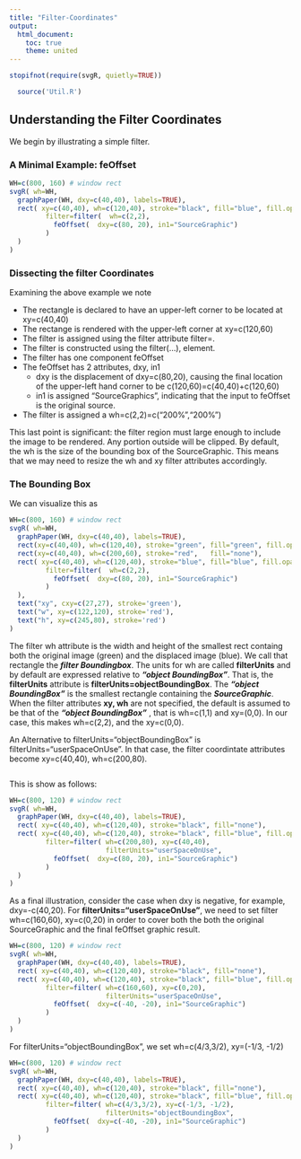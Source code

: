 ```yaml
---
title: "Filter-Coordinates"
output:
  html_document:
    toc: true
    theme: united
---
```



```r
stopifnot(require(svgR, quietly=TRUE))
```

```r
  source('Util.R')
```


## Understanding the Filter Coordinates

We begin by illustrating a simple filter.

### A Minimal Example: feOffset
```r
WH=c(800, 160) # window rect
svgR( wh=WH,
  graphPaper(WH, dxy=c(40,40), labels=TRUE), 
  rect( xy=c(40,40), wh=c(120,40), stroke="black", fill="blue", fill.opacity=0.5,
         filter=filter(  wh=c(2,2), 
           feOffset(  dxy=c(80, 20), in1="SourceGraphic")
         )
  )
)
```

### Dissecting the filter Coordinates

Examining the above example we note 

- The rectangle is declared to have an upper-left corner to be located at xy=c(40,40)
- The rectange is rendered with the upper-left corner at xy=c(120,60)
- The filter is assigned using the filter attribute filter=.
- The filter is constructed using the filter(...), element.
- The filter has one component feOffset
- The feOffset has 2 attributes, dxy, in1
  + dxy is the displacement of dxy=c(80,20), causing the final location of the upper-left hand corner to be c(120,60)=c(40,40)+c(120,60)
  + in1 is assigned "SourceGraphics", indicating that the input to feOffset is the original source.
- The filter is assigned a wh=c(2,2)=c("200%","200%") 

This last point is significant: the filter region must large enough to include the image to be rendered. Any portion outside will be clipped. By default, the wh is the size of the bounding box of the SourceGraphic. This means that we may need to resize the wh and xy filter attributes accordingly. 

### The Bounding Box

We can visualize this as
```r
WH=c(800, 160) # window rect
svgR( wh=WH,
  graphPaper(WH, dxy=c(40,40), labels=TRUE), 
  rect(xy=c(40,40), wh=c(120,40), stroke="green", fill="green", fill.opacity=0.2 ), 
  rect(xy=c(40,40), wh=c(200,60), stroke="red",   fill="none"),
  rect( xy=c(40,40), wh=c(120,40), stroke="blue", fill="blue", fill.opacity=0.5,
         filter=filter(  wh=c(2,2), 
           feOffset(  dxy=c(80, 20), in1="SourceGraphic")
         )
  ),
  text("xy", cxy=c(27,27), stroke='green'),
  text("w", xy=c(122,120), stroke='red'),
  text("h", xy=c(245,80), stroke='red')
)
```

The filter wh attribute is the width and height of the smallest rect containg  both the original image (green) and the displaced image (blue). We call that rectangle the ***filter Boundingbox***. The units for wh are called **filterUnits** and by default are expressed relative to ***"object BoundingBox"***. That is, the **filterUnits** attribute is **filterUnits=objectBoundingBox**. The  ***"object BoundingBox"*** is the smallest rectangle containing the ***SourceGraphic***. 
When the filter attributes **xy, wh** are not specified, the default is assumed to be that of the ***"object BoundingBox"*** , that is wh=c(1,1) and xy=(0,0). 
In our case, this makes wh=c(2,2), and the xy=c(0,0). 

An Alternative to filterUnits="objectBoundingBox" is filterUnits="userSpaceOnUse". In that case,
the filter coordintate attributes become xy=c(40,40), wh=c(200,80).
```r
```

This is show as follows:

```r
WH=c(800, 120) # window rect
svgR( wh=WH,
  graphPaper(WH, dxy=c(40,40), labels=TRUE), 
  rect( xy=c(40,40), wh=c(120,40), stroke="black", fill="none"), 
  rect( xy=c(40,40), wh=c(120,40), stroke="black", fill="blue", fill.opacity=0.2 ,
         filter=filter( wh=c(200,80), xy=c(40,40), 
                        filterUnits="userSpaceOnUse",
           feOffset(  dxy=c(80, 20), in1="SourceGraphic")
         )
  )
)
```

As a final illustration, consider the case when dxy is negative, for example, dxy=-c(40,20). 
For **filterUnits="userSpaceOnUse"**, we need to set filter wh=c(160,60), xy=c(0,20) in order to cover both the  both the original SourceGraphic and the final feOffset graphic result.

```r
WH=c(800, 120) # window rect
svgR( wh=WH,
  graphPaper(WH, dxy=c(40,40), labels=TRUE), 
  rect( xy=c(40,40), wh=c(120,40), stroke="black", fill="none"), 
  rect( xy=c(40,40), wh=c(120,40), stroke="black", fill="blue", fill.opacity=0.2 ,
         filter=filter( wh=c(160,60), xy=c(0,20), 
                        filterUnits="userSpaceOnUse",
           feOffset(  dxy=c(-40, -20), in1="SourceGraphic")
         )
  )
)
```

For  filterUnits="objectBoundingBox", we set wh=c(4/3,3/2), xy=(-1/3, -1/2)
```r
WH=c(800, 120) # window rect
svgR( wh=WH,
  graphPaper(WH, dxy=c(40,40), labels=TRUE), 
  rect( xy=c(40,40), wh=c(120,40), stroke="black", fill="none"), 
  rect( xy=c(40,40), wh=c(120,40), stroke="black", fill="blue", fill.opacity=0.2 ,
         filter=filter( wh=c(4/3,3/2), xy=c(-1/3, -1/2), 
                        filterUnits="objectBoundingBox",
           feOffset(  dxy=c(-40, -20), in1="SourceGraphic")
         )
  )
)
```
